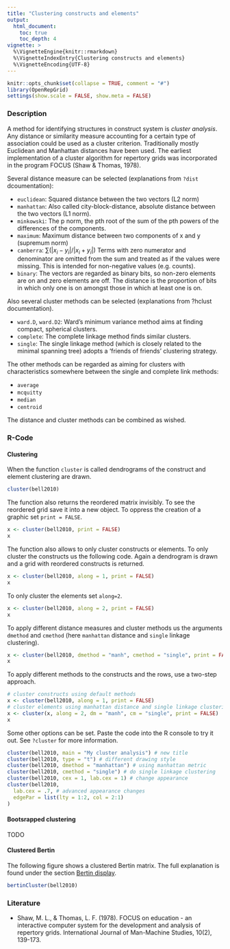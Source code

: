 ```yaml
---
title: "Clustering constructs and elements"
output: 
  html_document:
    toc: true
    toc_depth: 4
vignette: >
  %\VignetteEngine{knitr::rmarkdown}
  %\VignetteIndexEntry{Clustering constructs and elements}
  %\VignetteEncoding{UTF-8}
---
```


```r
knitr::opts_chunk$set(collapse = TRUE, comment = "#")
library(OpenRepGrid)
settings(show.scale = FALSE, show.meta = FALSE)
```

### Description

A method for identifying structures in construct system is *cluster analysis*. Any distance or similarity measure accounting for a certain type of association could be used as a cluster criterion. Traditionally mostly Euclidean and Manhattan distances have been used. The earliest implementation of a cluster algorithm for repertory grids was incorporated in the program FOCUS (Shaw & Thomas, 1978). 

 Several distance measure can be selected (explanations from `?dist` dcoumentation):

* `euclidean`: Squared distance between the two vectors (L2 norm)
* `manhattan`: Also called city-block-distance, absolute distance between the two vectors (L1 norm).
* `minkowski`: The p norm, the pth root of the sum of the pth powers of the differences of the components.
* `maximum`: Maximum distance between two components of x and y (supremum norm)
* `canberra`: $\sum(|x_i - y_i| / |x_i + y_i|)$ Terms with zero numerator and denominator are omitted from the sum and treated as if the values were missing. This is intended for non-negative values (e.g. counts).
* `binary`: The vectors are regarded as binary bits, so non-zero elements are on and zero elements are off. The distance is the proportion of bits in which only one is on amongst those in which at least one is on.

Also several cluster methods can be selected (explanations from ?hclust documentation).

* `ward.D`, `ward.D2`: Ward's minimum variance method aims at finding compact, spherical clusters.
* `complete`: The complete linkage method finds similar clusters.
* `single`: The single linkage method (which is closely related to the minimal spanning tree) adopts a ‘friends of friends’ clustering strategy.

The other methods can be regarded as aiming for clusters with characteristics somewhere between the single and complete link methods:

* `average`
* `mcquitty`
* `median`
* `centroid`

The distance and cluster methods can be combined as wished.


### R-Code

#### Clustering

When the function `cluster` is called dendrograms of the construct and element clustering are drawn.

```r
cluster(bell2010)
```

The function also returns the reordered matrix invisibly. To see the reordered grid save it into a new object. To oppress the creation of a graphic set `print = FALSE`. 

```r
x <- cluster(bell2010, print = FALSE)
x
```

The function also allows to only cluster constructs or elements. To only cluster the constructs us the following code. Again a dendrogram is drawn and a grid with reordered constructs is returned.

```r
x <- cluster(bell2010, along = 1, print = FALSE)
x
```

To only cluster the elements set `along=2`.

```r
x <- cluster(bell2010, along = 2, print = FALSE)
x
```

To apply different distance measures and cluster methods us the arguments `dmethod` and `cmethod` (here `manhattan` distance and `single` linkage clustering).

```r
x <- cluster(bell2010, dmethod = "manh", cmethod = "single", print = FALSE)
x
```

To apply different methods to the constructs and the rows, use a two-step approach.

```r
# cluster constructs using default methods
x <- cluster(bell2010, along = 1, print = FALSE)
# cluster elements using manhattan distance and single linkage clustering
x <- cluster(x, along = 2, dm = "manh", cm = "single", print = FALSE)
x
```

Some other options can be set. Paste the code into the R console to try it out. See `?cluster` for more information.

```r
cluster(bell2010, main = "My cluster analysis") # new title
cluster(bell2010, type = "t") # different drawing style
cluster(bell2010, dmethod = "manhattan") # using manhattan metric
cluster(bell2010, cmethod = "single") # do single linkage clustering
cluster(bell2010, cex = 1, lab.cex = 1) # change appearance
cluster(bell2010,
  lab.cex = .7, # advanced appearance changes
  edgePar = list(lty = 1:2, col = 2:1)
)
```

#### Bootsrapped clustering

TODO

#### Clustered Bertin

The following figure shows a clustered Bertin matrix. The full explanation is found under the section [Bertin display]().

```r
bertinCluster(bell2010)
```


### Literature

* Shaw, M. L., & Thomas, L. F. (1978). FOCUS on education - an interactive computer system for the development and analysis of repertory grids. International Journal of Man-Machine Studies, 10(2), 139-173.
